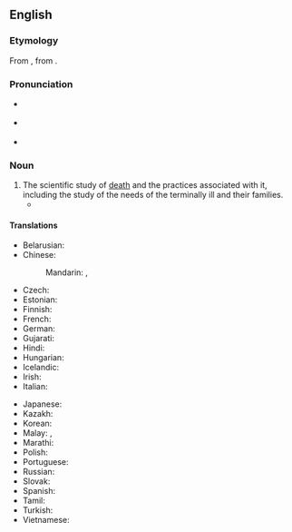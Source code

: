 ==English==
{{wikipedia}}

===Etymology===
From {{af|en|thanato-|-logy}}, from {{der|en|grc|θάνατος||death}}.

===Pronunciation===
* {{a|RP}} {{IPA|en|/θan.əˈtɒl.əd͡ʒ.i/}}
* {{a|GA}} {{IPA|en|/ˌθæ.nəˈtɑl.əd͡ʒ.i/}}
* {{rhymes|en|ɒlədʒi|s=5}}

===Noun===
{{en-noun|-|+}}

# The scientific study of [[death]] and the practices associated with it, including the study of the needs of the terminally ill and their families.
#* {{quote-journal|en|author=Elizabeth Preston|title=Elephants in Mourning Spotted on YouTube by Scientists|work=The New York Times|date=2022-05-17|url=https://www.nytimes.com/2022/05/17/science/elephants-mourning-grief.html|issn=0362-4331|passage=The work is part of a growing field called comparative '''thanatology''' — the study of how different animals react to death.}}

====Translations====
{{trans-top|scientific study of death}}
* Belarusian: {{t|be|танаталогія|sc=Cyrl}}
* Chinese:
*: Mandarin: {{t|cmn|死亡學}}, {{t|cmn|死亡学|tr=sǐwángxué}}
* Czech: {{t|cs|thanatologie}}
* Estonian: {{t|et|tanatoloogia}}
* Finnish: {{t|fi|tanatologia}}
* French: {{t+|fr|thanatologie}}
* German: {{t|de|Sterbensforschung}}
* Gujarati: {{t|gu|મૃત્યુવિજ્ઞાન}}
* Hindi: {{t|hi|मृत्युविज्ञान}}
* Hungarian: {{t|hu|haláltan}}
* Icelandic: {{t|is|dauðafræði|f}}
* Irish: {{t|ga|báseolaíocht|f}}
* Italian: {{t+|it|tanatologia|f}}
{{trans-mid}}
* Japanese: {{t|ja|死生学|tr=しせいがく, shiseigaku|sc=Jpan}}
* Kazakh: {{t|kk|танатология|sc=Cyrl}}
* Korean: {{t|ko|사망학(死亡學)}}
* Malay: {{t|ms|kaji kematian}}, {{t|ms|tanatologi}}
* Marathi: {{t|mr|मृत्युविज्ञान}}
* Polish: {{t+|pl|tanatologia}}
* Portuguese: {{t+|pt|tanatologia|f}}
* Russian: {{t+|ru|танатология}}
* Slovak: {{t|sk|tanatológia}}
* Spanish: {{t+|es|tanatología}}
* Tamil: {{t|ta|மரணவியல்|sc=Mlym}}
* Turkish: {{t|tr|tanatoloji}}
* Vietnamese: {{t|vi|tử vong học}}
{{trans-bottom}}